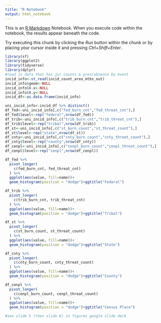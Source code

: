 ```yaml
---
title: "R Notebook"
output: html_notebook
---
```


This is an [R Markdown](http://rmarkdown.rstudio.com) Notebook. When you execute code within the notebook, the results appear beneath the code.

Try executing this chunk by clicking the *Run* button within the chunk or by placing your cursor inside it and pressing *Ctrl+Shift+Enter*.
```r
library(sf)
library(ggplot2)
library(tidyverse)
library(dplyr)
#read in data that has jur counts & pres/absence by event
incid_info<-st_read(incid_count_area_mtbs_out)
incid_info$geom<-NULL
incid_info$X.x<-NULL
incid_info$X.y<-NULL
incid_df<-as.data.frame(incid_info)
```



```r

uni_incid_info<-incid_df %>% distinct()
df_fed<-uni_incid_info[,c("fed_burn_cnt","fed_threat_cnt"),]
df_fed$level<-rep("federal",nrow(df_fed))
df_trib<-uni_incid_info[,c("trib_burn_cnt","trib_threat_cnt"),]
df_trib$level<-rep("tribal",nrow(df_trib))
df_st<-uni_incid_info[,c("st_burn_count","st_threat_count"),]
df_st$level<-rep("state",nrow(df_st))
df_cnty<-uni_incid_info[,c("cnty_burn_count","cnty_threat_count"),]
df_cnty$level<-rep("county",nrow(df_cnty))
df_cenpl<-uni_incid_info[,c("cenpl_burn_count","cenpl_threat_count"),]
df_cenpl$level<-rep("cenpl",nrow(df_cenpl))

df_fed %>% 
  pivot_longer(
    c(fed_burn_cnt, fed_threat_cnt)
  ) %>% 
  ggplot(aes(value, fill=name))+
  geom_histogram(position = "dodge")+ggtitle("Federal")

df_trib %>% 
  pivot_longer(
    c(trib_burn_cnt, trib_threat_cnt)
  ) %>% 
  ggplot(aes(value, fill=name))+
  geom_histogram(position = "dodge")+ggtitle("Tribal")

df_st %>% 
  pivot_longer(
    c(st_burn_count, st_threat_count)
  ) %>% 
  ggplot(aes(value, fill=name))+
  geom_histogram(position = "dodge")+ggtitle("State")

df_cnty %>% 
  pivot_longer(
    c(cnty_burn_count, cnty_threat_count)
  ) %>% 
  ggplot(aes(value, fill=name))+
  geom_histogram(position = "dodge")+ggtitle("County")

df_cenpl %>% 
  pivot_longer(
    c(cenpl_burn_count, cenpl_threat_count)
  ) %>% 
  ggplot(aes(value, fill=name))+
  geom_histogram(position = "dodge")+ggtitle("Census Place")

```

```r

#see slide 5 (then slide 6) in figures google slide deck
```

